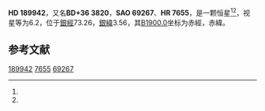 {{Starbox begin
| name = HD 189942
}}
{{Starbox observe
| epoch = [[J2000.0|J2000.0]]
| constell = {{星座名待查}}<ref name=SIMBAD>{{cite web
 | url=http://simbad.u-strasbg.fr/simbad/sim-id?Ident=HR+7655
 | title=Pulsating variable Star
 | publisher=Centre de Données astronomiques de Strasbourg
 | work=SIMBAD
 | accessdate=2012-07-13
 | archive-date=2019-07-25
 | archive-url=https://web.archive.org/web/20190725073400/http://simbad.u-strasbg.fr/simbad/sim-id%3FIdent%3DHR%2B7655
 | dead-url=no
 }}</ref><ref name=DATA>{{cite web
 | url=http://vizier.u-strasbg.fr/viz-bin/VizieR-5?-out.add=.&-source=5050&-corr=PK=HR&-out.max=9999&HR=7655
 | title=VizieR Detailed Page
 | accessdate=2012-07-13
 | archive-date=2016-03-05
 | archive-url=https://web.archive.org/web/20160305020819/http://vizier.u-strasbg.fr/viz-bin/VizieR-5?-out.add=.&-source=5050&-corr=PK=HR&-out.max=9999&HR=7655
 | dead-url=no
 }}</ref>
| 星官 = 
| ra = {{RA|20|1|15.3}}<ref name=SIMBAD /><ref name=DATA />
| dec = {{DEC|+37|5|56}}<ref name=SIMBAD /><ref name=DATA />
| appmag_v = 6.2<ref name=SIMBAD /><ref name=DATA />
}}
{{Starbox character
| class = K0III<ref name=SIMBAD /><ref name=DATA />
| b-v = 1.31<ref name=SIMBAD /><ref name=DATA />
| u-b = <ref name=SIMBAD /><ref name=DATA />
| r-i = <ref name=SIMBAD /><ref name=DATA />
| variable = 
}}
{{Starbox astrometry
| radial_v = 
| prop_mo_ra = -16
| parallax = 
| p_error = 
}}
{{Starbox catalog
| names =BD+36 3820，[[SAO星表|SAO]] 69267，[[HD星表|HD]] 189942，[[HR星表|HR]] 7655}}
{{Starbox reference |Simbad=HR+7655}}
{{Starbox end}}

'''HD 189942'''，又名'''BD+36 3820'''，'''SAO 69267'''、'''HR 7655'''，是一颗恒星<ref name=SIMBAD /><ref name=DATA />，视星等为6.2，位于[[銀道座標系|銀經]]73.26，[[銀道座標系|銀緯]]3.56，其[[B1900.0|B1900.0]]坐标为赤經{{RA|19|57|34.8}}，赤緯{{DEC|+36|3.56|13}}。

== 参考文献 ==
{{reflist}}

{{star-stub}}

[[Category:HD和HDE天體|189942]]
[[Category:HR天體|7655]]
[[Category:SAO天體|69267]]